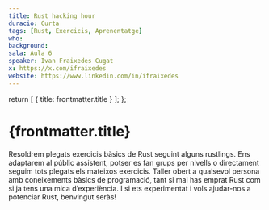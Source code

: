 ```yaml
---
title: Rust hacking hour
duracio: Curta
tags: [Rust, Exercicis, Aprenentatge]
who: 
background: 
sala: Aula 6
speaker: Ivan Fraixedes Cugat
x: https://x.com/ifraixedes
website: https://www.linkedin.com/in/ifraixedes
---
```



  return [
    { title: frontmatter.title }
  ];
};

<Tags tags={frontmatter.tags} sala={frontmatter.sala} />

# {frontmatter.title}

Resoldrem plegats exercicis bàsics de Rust seguint alguns rustlings. Ens adaptarem al públic assistent, potser es fan grups per nivells o directament seguim tots plegats els mateixos exercicis. Taller obert a qualsevol persona amb coneixements bàsics de programació, tant si mai has emprat Rust com si ja tens una mica d’experiència. I si ets experimentat i vols ajudar-nos a potenciar Rust, benvingut seràs!

<Speaker name={frontmatter.speaker} x={frontmatter.x} website={frontmatter.website} />
